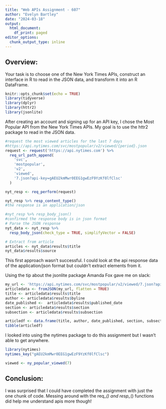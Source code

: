 ```yaml
---
title: "Web APIs Assignment - 607"
author: "Evelyn Bartley"
date: "2024-03-18"
output:
  html_document:
    df_print: paged
editor_options:
  chunk_output_type: inline
---
```


## Overview:

Your task is to choose one of the New York Times APIs, construct an interface in R to read in the JSON data, and transform it into an R DataFrame.

```r
knitr::opts_chunk$set(echo = TRUE)
library(tidyverse)
library(dplyr)
library(httr2)
library(jsonlite)
```


After creating an account and signing up for an API key, I chose the Most Popular API from the New York Times APIs.
My goal is to use the httr2 package to read in the JSON data.

```r
#request the most viewed articles for the last 7 days
#https://api.nytimes.com/svc/mostpopular/v2/viewed/{period}.json
request <- request('https://api.nytimes.com') %>%
  req_url_path_append(
    'svc',
    'mostpopular',
    'v2',
    'viewed',
    '7.json?api-key=gAEU2kmMwr0EEG1gwEzF9YzKf0lfClsc'
  )

nyt_resp <- req_perform(request)

```

```r
nyt_resp %>% resp_content_type()
#the response is an application/json
```

```r
#nyt_resp %>% resp_body_json()
#confirmed the response body is in json format
# Parse the JSON response
nyt_data <- nyt_resp %>%
  resp_body_json(check_type = TRUE, simplifyVector = FALSE)
```

```r
# Extract from article
articles <- nyt_data$results$title
nyt_data$results$source
```

This first approach wasn't successful. I could look at the api response data of the application/json format but couldn't extract elements from it.


Using the tip about the jsonlite package Amanda Fox gave me on slack:

```r
my_url <- 'https://api.nytimes.com/svc/mostpopular/v2/viewed/7.json?api-key=gAEU2kmMwr0EEG1gwEzF9YzKf0lfClsc'
articledata <- fromJSON(my_url, flatten = TRUE)
title <- articledata$results$title
author <- articledata$results$byline
date_published <-  articledata$results$published_date 
section <- articledata$results$section
subsection <- articledata$results$subsection

articledf <- data.frame(title, author, date_published, section, subsection)
tibble(articledf)
```

I looked into using the nytimes package to do this assignment but I wasn't able to get anywhere.

```r
library(nytimes)
nytimes_key("gAEU2kmMwr0EEG1gwEzF9YzKf0lfClsc")
```

```r
viewed <- ny_popular_viewed(7)
```


## Conclusion:
I was surprised that I could have completed the assignment with just the one chunk of code. Messing around with the req_*() and resp_*() functions did help me understand apis more though!
